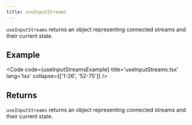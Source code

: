 ```yaml
---
title: useInputStreams
---
```


`useInputStreams` returns an object representing connected streams and their current state.

## Example

<Code code={useInputStreamsExample} title='useInputStreams.tsx' lang='tsx' collapse={['1-26', '52-75']} />

## Returns

`useInputStreams` returns an object representing connected streams and their current state.

